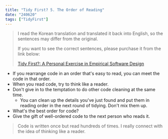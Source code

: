 ```yaml
---
title: "Tidy First? 5. The Order of Reading"
date: "240620"
tags: ["TidyFirst"]
---
```


> I read the Korean translation and translated it back into English, so the sentences may differ from the original.
>
> If you want to see the correct sentences, please purchase it from the link below:
>
> [Tidy First?: A Personal Exercise in Empirical Software Design](https://www.amazon.com/Tidy-First-Personal-Exercise-Empirical/dp/1098151240)

- If you rearrange code in an order that's easy to read, you can meet the code in that order.
- When you read code, try to think like a reader.
- Don't give in to the temptation to do other code cleaning at the same time.
  - You can clean up the details you've just found and put them in reading order in the next round of tidying. Don't mix them up.
- What's the best order for code?
- Give the gift of well-ordered code to the next person who reads it.

> Code is written once but read hundreds of times.
> I really connect with the idea of thinking like a reader.
